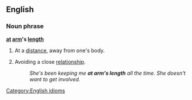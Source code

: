 ==English==
===Noun phrase===
'''[[at]] [[arm]]'s [[length]]'''
# At a [[distance]], away from one's body.
#{{idiom}} Avoiding a close [[relationship]].
#: ''She's been keeping me '''at arm's length''' all the time. She doesn't want to get involved.''

[[Category:English idioms]]
